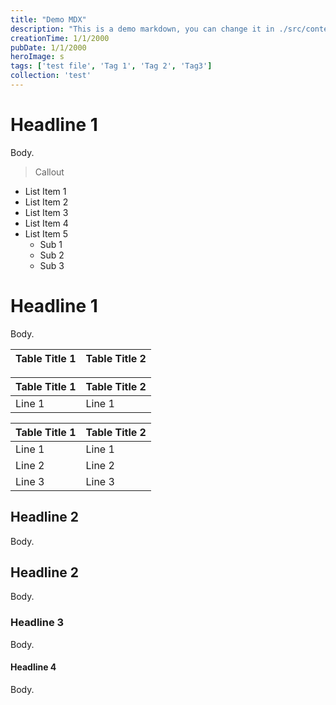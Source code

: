 ```yaml
---
title: "Demo MDX"
description: "This is a demo markdown, you can change it in ./src/content/**/*.mdx"
creationTime: 1/1/2000
pubDate: 1/1/2000
heroImage: s
tags: ['test file', 'Tag 1', 'Tag 2', 'Tag3']
collection: 'test'
---
```

# Headline 1
Body.

> Callout

- List Item 1
- List Item 2
- List Item 3
- List Item 4
- List Item 5
  - Sub 1
  - Sub 2
  - Sub 3



# Headline 1
Body.

|Table Title 1|Table Title 2|
|:--|:--|

|Table Title 1|Table Title 2|
|:--|:--|
|Line 1|Line 1|

|Table Title 1|Table Title 2|
|:--|:--|
|Line 1|Line 1|
|Line 2|Line 2|
|Line 3|Line 3|

## Headline 2
Body.

## Headline 2
Body.

### Headline 3
Body.

#### Headline 4
Body.

